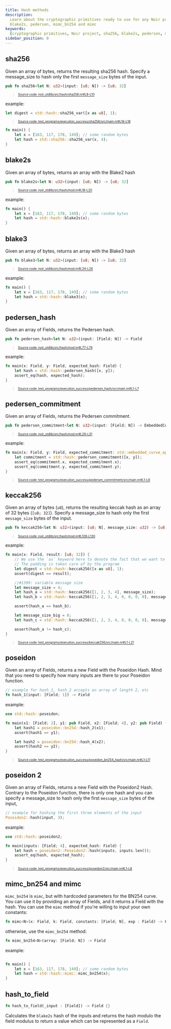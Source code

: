 ```yaml
---
title: Hash methods
description:
  Learn about the cryptographic primitives ready to use for any Noir project, including sha256,
  blake2s, pedersen, mimc_bn254 and mimc
keywords:
  [cryptographic primitives, Noir project, sha256, blake2s, pedersen, mimc_bn254, mimc, hash]
sidebar_position: 0
---
```



## sha256

Given an array of bytes, returns the resulting sha256 hash.
Specify a message_size to hash only the first `message_size` bytes of the input.

```rust title="sha256" showLineNumbers 
pub fn sha256<let N: u32>(input: [u8; N]) -> [u8; 32]
```
> <sup><sub><a href="https://github.com/noir-lang/noir/blob/master/noir_stdlib/src/hash/sha256.nr#L8-L10" target="_blank" rel="noopener noreferrer">Source code: noir_stdlib/src/hash/sha256.nr#L8-L10</a></sub></sup>


example:
```rust title="sha256_var" showLineNumbers 
let digest = std::hash::sha256_var([x as u8], 1);
```
> <sup><sub><a href="https://github.com/noir-lang/noir/blob/master/test_programs/execution_success/sha256/src/main.nr#L16-L18" target="_blank" rel="noopener noreferrer">Source code: test_programs/execution_success/sha256/src/main.nr#L16-L18</a></sub></sup>


```rust
fn main() {
    let x = [163, 117, 178, 149]; // some random bytes
    let hash = std::sha256::sha256_var(x, 4);
}
```


<BlackBoxInfo />

## blake2s

Given an array of bytes, returns an array with the Blake2 hash

```rust title="blake2s" showLineNumbers 
pub fn blake2s<let N: u32>(input: [u8; N]) -> [u8; 32]
```
> <sup><sub><a href="https://github.com/noir-lang/noir/blob/master/noir_stdlib/src/hash/mod.nr#L18-L20" target="_blank" rel="noopener noreferrer">Source code: noir_stdlib/src/hash/mod.nr#L18-L20</a></sub></sup>


example:

```rust
fn main() {
    let x = [163, 117, 178, 149]; // some random bytes
    let hash = std::hash::blake2s(x);
}
```

<BlackBoxInfo />

## blake3

Given an array of bytes, returns an array with the Blake3 hash

```rust title="blake3" showLineNumbers 
pub fn blake3<let N: u32>(input: [u8; N]) -> [u8; 32]
```
> <sup><sub><a href="https://github.com/noir-lang/noir/blob/master/noir_stdlib/src/hash/mod.nr#L24-L26" target="_blank" rel="noopener noreferrer">Source code: noir_stdlib/src/hash/mod.nr#L24-L26</a></sub></sup>


example:

```rust
fn main() {
    let x = [163, 117, 178, 149]; // some random bytes
    let hash = std::hash::blake3(x);
}
```

<BlackBoxInfo />

## pedersen_hash

Given an array of Fields, returns the Pedersen hash.

```rust title="pedersen_hash" showLineNumbers 
pub fn pedersen_hash<let N: u32>(input: [Field; N]) -> Field
```
> <sup><sub><a href="https://github.com/noir-lang/noir/blob/master/noir_stdlib/src/hash/mod.nr#L77-L79" target="_blank" rel="noopener noreferrer">Source code: noir_stdlib/src/hash/mod.nr#L77-L79</a></sub></sup>


example:

```rust title="pedersen-hash" showLineNumbers 
fn main(x: Field, y: Field, expected_hash: Field) {
    let hash = std::hash::pedersen_hash([x, y]);
    assert_eq(hash, expected_hash);
}
```
> <sup><sub><a href="https://github.com/noir-lang/noir/blob/master/test_programs/execution_success/pedersen_hash/src/main.nr#L1-L7" target="_blank" rel="noopener noreferrer">Source code: test_programs/execution_success/pedersen_hash/src/main.nr#L1-L7</a></sub></sup>


<BlackBoxInfo />

## pedersen_commitment

Given an array of Fields, returns the Pedersen commitment.

```rust title="pedersen_commitment" showLineNumbers 
pub fn pedersen_commitment<let N: u32>(input: [Field; N]) -> EmbeddedCurvePoint {
```
> <sup><sub><a href="https://github.com/noir-lang/noir/blob/master/noir_stdlib/src/hash/mod.nr#L29-L31" target="_blank" rel="noopener noreferrer">Source code: noir_stdlib/src/hash/mod.nr#L29-L31</a></sub></sup>


example:

```rust title="pedersen-commitment" showLineNumbers 
fn main(x: Field, y: Field, expected_commitment: std::embedded_curve_ops::EmbeddedCurvePoint) {
    let commitment = std::hash::pedersen_commitment([x, y]);
    assert_eq(commitment.x, expected_commitment.x);
    assert_eq(commitment.y, expected_commitment.y);
}
```
> <sup><sub><a href="https://github.com/noir-lang/noir/blob/master/test_programs/execution_success/pedersen_commitment/src/main.nr#L1-L8" target="_blank" rel="noopener noreferrer">Source code: test_programs/execution_success/pedersen_commitment/src/main.nr#L1-L8</a></sub></sup>


<BlackBoxInfo />

## keccak256

Given an array of bytes (`u8`), returns the resulting keccak hash as an array of
32 bytes (`[u8; 32]`). Specify a message_size to hash only the first
`message_size` bytes of the input.

```rust title="keccak256" showLineNumbers 
pub fn keccak256<let N: u32>(input: [u8; N], message_size: u32) -> [u8; 32]
```
> <sup><sub><a href="https://github.com/noir-lang/noir/blob/master/noir_stdlib/src/hash/mod.nr#L128-L130" target="_blank" rel="noopener noreferrer">Source code: noir_stdlib/src/hash/mod.nr#L128-L130</a></sub></sup>


example:

```rust title="keccak256" showLineNumbers 
fn main(x: Field, result: [u8; 32]) {
    // We use the `as` keyword here to denote the fact that we want to take just the first byte from the x Field
    // The padding is taken care of by the program
    let digest = std::hash::keccak256([x as u8], 1);
    assert(digest == result);

    //#1399: variable message size
    let message_size = 4;
    let hash_a = std::hash::keccak256([1, 2, 3, 4], message_size);
    let hash_b = std::hash::keccak256([1, 2, 3, 4, 0, 0, 0, 0], message_size);

    assert(hash_a == hash_b);

    let message_size_big = 8;
    let hash_c = std::hash::keccak256([1, 2, 3, 4, 0, 0, 0, 0], message_size_big);

    assert(hash_a != hash_c);
}
```
> <sup><sub><a href="https://github.com/noir-lang/noir/blob/master/test_programs/execution_success/keccak256/src/main.nr#L1-L21" target="_blank" rel="noopener noreferrer">Source code: test_programs/execution_success/keccak256/src/main.nr#L1-L21</a></sub></sup>


<BlackBoxInfo />

## poseidon

Given an array of Fields, returns a new Field with the Poseidon Hash. Mind that you need to specify
how many inputs are there to your Poseidon function.

```rust
// example for hash_1, hash_2 accepts an array of length 2, etc
fn hash_1(input: [Field; 1]) -> Field
```

example:

```rust title="poseidon" showLineNumbers 
use std::hash::poseidon;

fn main(x1: [Field; 2], y1: pub Field, x2: [Field; 4], y2: pub Field) {
    let hash1 = poseidon::bn254::hash_2(x1);
    assert(hash1 == y1);

    let hash2 = poseidon::bn254::hash_4(x2);
    assert(hash2 == y2);
}
```
> <sup><sub><a href="https://github.com/noir-lang/noir/blob/master/test_programs/execution_success/poseidon_bn254_hash/src/main.nr#L1-L11" target="_blank" rel="noopener noreferrer">Source code: test_programs/execution_success/poseidon_bn254_hash/src/main.nr#L1-L11</a></sub></sup>


## poseidon 2

Given an array of Fields, returns a new Field with the Poseidon2 Hash. Contrary to the Poseidon
function, there is only one hash and you can specify a message_size to hash only the first 
`message_size` bytes of the input,

```rust
// example for hashing the first three elements of the input
Poseidon2::hash(input, 3);
```

example:

```rust title="poseidon2" showLineNumbers 
use std::hash::poseidon2;

fn main(inputs: [Field; 4], expected_hash: Field) {
    let hash = poseidon2::Poseidon2::hash(inputs, inputs.len());
    assert_eq(hash, expected_hash);
}
```
> <sup><sub><a href="https://github.com/noir-lang/noir/blob/master/test_programs/execution_success/poseidon2/src/main.nr#L1-L8" target="_blank" rel="noopener noreferrer">Source code: test_programs/execution_success/poseidon2/src/main.nr#L1-L8</a></sub></sup>


## mimc_bn254 and mimc

`mimc_bn254` is `mimc`, but with hardcoded parameters for the BN254 curve. You can use it by
providing an array of Fields, and it returns a Field with the hash. You can use the `mimc` method if
you're willing to input your own constants:

```rust
fn mimc<N>(x: Field, k: Field, constants: [Field; N], exp : Field) -> Field
```

otherwise, use the `mimc_bn254` method:

```rust
fn mimc_bn254<N>(array: [Field; N]) -> Field
```

example:

```rust

fn main() {
    let x = [163, 117, 178, 149]; // some random bytes
    let hash = std::hash::mimc::mimc_bn254(x);
}
```

## hash_to_field

```rust
fn hash_to_field(_input : [Field]) -> Field {}
```

Calculates the `blake2s` hash of the inputs and returns the hash modulo the field modulus to return
a value which can be represented as a `Field`.

